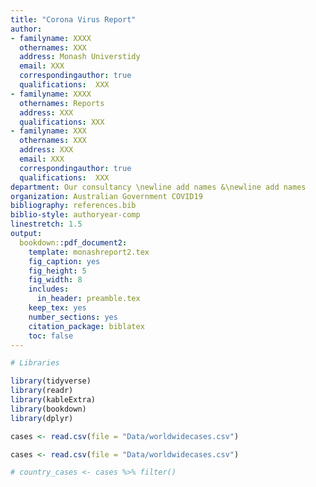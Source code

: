```yaml
---
title: "Corona Virus Report"
author:
- familyname: XXXX
  othernames: XXX
  address: Monash Universtidy
  email: XXX
  correspondingauthor: true
  qualifications:  XXX
- familyname: XXXX
  othernames: Reports
  address: XXX
  qualifications: XXX
- familyname: XXX
  othernames: XXX
  address: XXX
  email: XXX
  correspondingauthor: true
  qualifications:  XXX
department: Our consultancy \newline add names &\newline add names
organization: Australian Government COVID19
bibliography: references.bib
biblio-style: authoryear-comp
linestretch: 1.5
output:
  bookdown::pdf_document2:
    template: monashreport2.tex
    fig_caption: yes
    fig_height: 5
    fig_width: 8
    includes:
      in_header: preamble.tex
    keep_tex: yes
    number_sections: yes
    citation_package: biblatex
    toc: false
---
```


```r
# Libraries

library(tidyverse)
library(readr)
library(kableExtra)
library(bookdown)
library(dplyr)

```



\section*{Country XX1 and YY1"}

\section*{Country XX2 and YY2}

```r
cases <- read.csv(file = "Data/worldwidecases.csv")
```


\section*{Country XX3 and YY3}

```r

cases <- read.csv(file = "Data/worldwidecases.csv")

# country_cases <- cases %>% filter()
```





